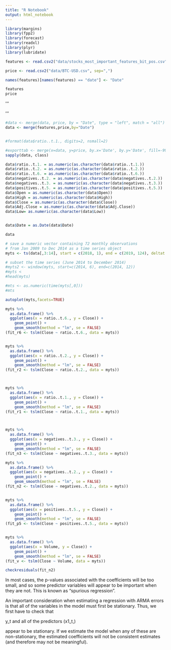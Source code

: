 ```yaml
---
title: "R Notebook"
output: html_notebook
---
```

```r

library(margins)
library(fpp2)
library(forecast)
library(readxl)
library(plyr)
library(lubridate)
```


```r
features <- read.csv2("data/stocks_most_important_features_bit_pos.csv", sep = ",")

price <- read.csv2("data/BTC-USD.csv", sep=",")

names(features)[names(features) == "date"] <- "Date"

features
price
```
'''

'''
```r

#data <- merge(data, price, by = "Date", type = "left", match = "all")
data <- merge(features,price,by="Date")


#format(data$ratio..t.1., digits=2, nsmall=2)

#exporttab <- merge(x=data, y=price, by.x='Date', by.y='Date', fill=-9999)
sapply(data, class)

data$ratio..t.1. = as.numeric(as.character(data$ratio..t.1.))
data$ratio..t.2. = as.numeric(as.character(data$ratio..t.2.))
data$ratio..t.6. = as.numeric(as.character(data$ratio..t.6.))
data$negatives..t.2. = as.numeric(as.character(data$negatives..t.2.))
data$negatives..t.3. = as.numeric(as.character(data$negatives..t.3.))
data$positives..t.5. = as.numeric(as.character(data$positives..t.5.))
data$Open = as.numeric(as.character(data$Open))
data$High = as.numeric(as.character(data$High))
data$Close = as.numeric(as.character(data$Close))
data$Adj.Close = as.numeric(as.character(data$Adj.Close))
data$Low= as.numeric(as.character(data$Low))


data$Date = as.Date(data$Date)

data

```

```r
# save a numeric vector containing 72 monthly observations
# from Jan 2009 to Dec 2014 as a time series object
myts <- ts(data[,3:14], start = c(2018, 1), end = c(2019, 124), deltat = 1/365) 

# subset the time series (June 2014 to December 2014)
#myts2 <- window(myts, start=c(2014, 6), end=c(2014, 12)) 
#myts <
#head(myts)

#mts <- as.numeric(time(myts[,0]))
#mts
```

```r
autoplot(myts,facets=TRUE)
```

```r
myts %>%
  as.data.frame() %>%
  ggplot(aes(x = ratio..t.6., y = Close)) +
    geom_point() +
    geom_smooth(method = "lm", se = FALSE)
(fit_r6 <- tslm(Close ~ ratio..t.6., data = myts))


myts %>%
  as.data.frame() %>%
  ggplot(aes(x = ratio..t.2., y = Close)) +
    geom_point() +
    geom_smooth(method = "lm", se = FALSE)
(fit_r2 <- tslm(Close ~ ratio..t.2., data = myts))



myts %>%
  as.data.frame() %>%
  ggplot(aes(x = ratio..t.1., y = Close)) +
    geom_point() +
    geom_smooth(method = "lm", se = FALSE)
(fit_r1 <- tslm(Close ~ ratio..t.1., data = myts))



myts %>%
  as.data.frame() %>%
  ggplot(aes(x = negatives..t.3., y = Close)) +
    geom_point() +
    geom_smooth(method = "lm", se = FALSE)
(fit_n3 <- tslm(Close ~ negatives..t.3., data = myts))

myts %>%
  as.data.frame() %>%
  ggplot(aes(x = negatives..t.2., y = Close)) +
    geom_point() +
    geom_smooth(method = "lm", se = FALSE)
(fit_n2 <- tslm(Close ~ negatives..t.2., data = myts))


myts %>%
  as.data.frame() %>%
  ggplot(aes(x = positives..t.5., y = Close)) +
    geom_point() +
    geom_smooth(method = "lm", se = FALSE)
(fit_p5 <- tslm(Close ~ positives..t.5., data = myts))


myts %>%
  as.data.frame() %>%
  ggplot(aes(x = Volume, y = Close)) +
    geom_point() +
    geom_smooth(method = "lm", se = FALSE)
(fit_v <- tslm(Close ~ Volume, data = myts))
```
```r
checkresiduals(fit_n2)
```

In most cases, the p-values associated with the coefficients will be too small, and so some predictor variables will appear to be important when they are not. This is known as "spurious regression".


An important consideration when estimating a regression with ARMA errors is that all of the variables in the model must first be stationary. Thus, we first have to check that  

y_t and all of the predictors (x1_t,)

 appear to be stationary. If we estimate the model when any of these are non-stationary, the estimated coefficients will not be consistent estimates (and therefore may not be meaningful).

